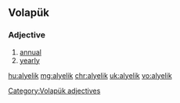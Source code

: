==Volapük==

===Adjective===
{{head|vo|adjectives}}
# [[annual]]
# [[yearly]]

[[Category:Volapük adjectives]]

[[hu:alyelik]]
[[mg:alyelik]]
[[chr:alyelik]]
[[uk:alyelik]]
[[vo:alyelik]]